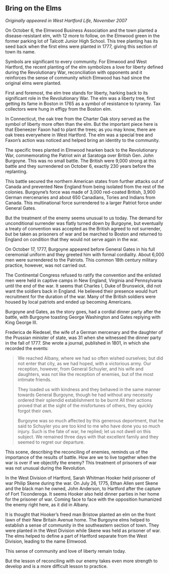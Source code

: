 ## Bring on the Elms {-}

*Originally appeared in West Hartford Life, November 2007*

On October 6, the Elmwood Business Association and the town planted a disease-resistant elm, with 12 more to follow, on the Elmwood green in the former parking lot of Talcott Junior High School. This tree planting has its seed back when the first elms were planted in 1777, giving this section of town its name.

Symbols are significant to every community. For Elmwood and West Hartford, the recent planting of the elm symbolizes a love for liberty defined during the Revolutionary War, reconciliation with opponents and it reinforces the sense of community which Elmwood has had since the original elms were planted.

First and foremost, the elm tree stands for liberty, harking back to its significant role in the Revolutionary War. The elm was a liberty tree, first getting its fame in Boston in 1765 as a symbol of resistance to tyranny. Tax collectors were hung in effigy from the Boston elm.

In Connecticut, the oak tree from the Charter Oak story served as the symbol of liberty more often than the elm. But the important piece here is that Ebeneezer Faxon had to plant the trees; as you may know, there are oak trees everywhere in West Hartford. The elm was a special tree and Faxon’s action was noticed and helped bring an identity to the community.

The specific trees planted in Elmwood hearken back to the Revolutionary War, commemorating the Patriot win at Saratoga over British Gen. John Burgoyne. This was no small battle. The British were 9,000 strong at this battle and they surrendered on October 6, exactly 230 years before the replanting.

This battle secured the northern American states from further attacks out of Canada and prevented New England from being isolated from the rest of the colonies. Burgoyne’s force was made of 3,000 red-coated British, 3,900 German mercenaries and about 650 Canadians, Tories and Indians from Canada. This multinational force surrendered to a larger Patriot force under General Gates.

But the treatment of the enemy seems unusual to us today. The demand for unconditional surrender was flatly turned down by Burgoyne, but eventually a treaty of convention was accepted as the British agreed to not surrender, but be taken as prisoners of war and be marched to Boston and returned to England on condition that they would not serve again in the war.

On October 17, 1777, Burgoyne appeared before General Gates in his full ceremonial uniform and they greeted him with formal cordiality. About 6,000 men were surrendered to the Patriots. This common 18th century military practice, however, was not carried out.

The Continental Congress refused to ratify the convention and the enlisted men were held in captive camps in New England, Virginia and Pennsylvania until the end of the war. It seems that Charles I, Duke of Brunswick, did not want the soldiers back in England. He believed their presence would hurt recruitment for the duration of the war. Many of the British soldiers were housed by local patriots and ended up becoming Americans.

Burgoyne and Gates, as the story goes, had a cordial dinner party after the battle, with Burgoyne toasting George Washington and Gates replying with King George III.

Frederica de Riedesel, the wife of a German mercenary and the daughter of the Prussian minister of state, was 31 when she witnessed the dinner party in the fall of 1777. She wrote a journal, published in 1801, in which she recorded the events:

> We reached Albany, where we had so often wished ourselves; but did not enter that city, as we had hoped, with a victorious army. Our reception, however, from General Schuyler, and his wife and daughters, was not like the reception of enemies, but of the most intimate friends.
>
> They loaded us with kindness and they behaved in the same manner towards General Burgoyne, though he had without any necessity ordered their splendid establishment to be burnt All their actions proved that at the sight of the misfortunes of others, they quickly forgot their own.
>
> Burgoyne was so much affected by this generous deportment, that he said to Schuyler you are too kind to me who have done you so much injury. Such is the fate of war, he replied; let us not dwell on this subject. We remained three days with that excellent family and they seemed to regret our departure.

This scene, describing the reconciling of enemies, reminds us of the importance of the results of battle. How are we to live together when the war is over if we objectify the enemy? This treatment of prisoners of war was not unusual during the Revolution.

In the West Division of Hartford, Sarah Whitman Hooker held prisoner of war Philip Skene during the war. On July 26, 1775, Ethan Allen sent Skene and the black man he owned, John Anderson, to Hartford after the capture of Fort Ticonderoga. It seems Hooker also held dinner parties in her home for the prisoner of war. Coming face to face with the opposition humanized the enemy right here, as it did in Albany.

It is thought that Hooker’s freed man Bristow planted an elm on the front lawn of their New Britain Avenue home. The Burgoyne elms helped to establish a sense of community in the southeastern section of town. They were planted in the West Division while Skene was held as prisoner of war. The elms helped to define a part of Hartford separate from the West Division, leading to the name Elmwood.

This sense of community and love of liberty remain today.

But the lesson of reconciling with our enemy takes even more strength to develop and is a more difficult lesson to practice.
